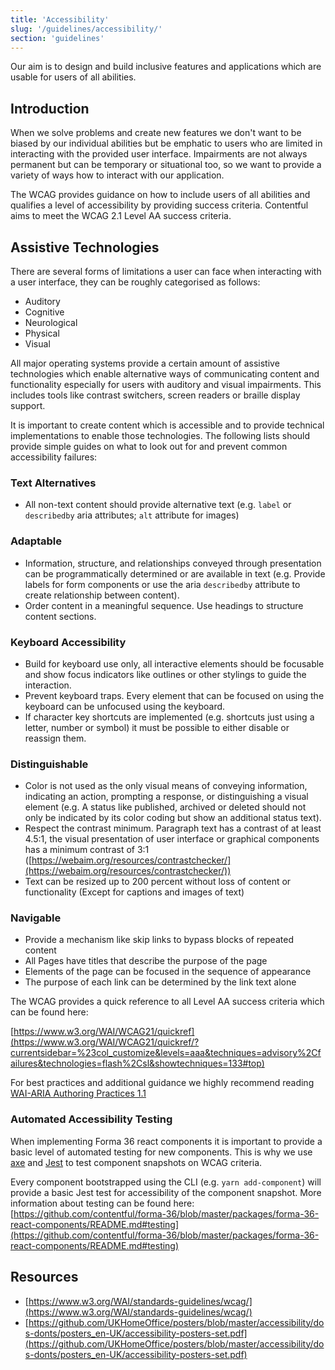 ```yaml
---
title: 'Accessibility'
slug: '/guidelines/accessibility/'
section: 'guidelines'
---
```


Our aim is to design and build inclusive features and applications which are usable for users of all abilities.

## Introduction

When we solve problems and create new features we don't want to be biased by our individual abilities but be emphatic to users who are limited in interacting with the provided user interface. Impairments are not always permanent but can be temporary or situational too, so we want to provide a variety of ways how to interact with our application.

The WCAG provides guidance on how to include users of all abilities and qualifies a level of accessibility by providing success criteria. Contentful aims to meet the WCAG 2.1 Level AA success criteria.

## Assistive Technologies

There are several forms of limitations a user can face when interacting with a user interface, they can be roughly categorised as follows:

- Auditory
- Cognitive
- Neurological
- Physical
- Visual

All major operating systems provide a certain amount of assistive technologies which enable alternative ways of communicating content and functionality especially for users with auditory and visual impairments. This includes tools like contrast switchers, screen readers or braille display support.

It is important to create content which is accessible and to provide technical implementations to enable those technologies. The following lists should provide simple guides on what to look out for and prevent common accessibility failures:

### Text Alternatives

- All non-text content should provide alternative text (e.g. `label` or `describedby` aria attributes; `alt` attribute for images)

### Adaptable

- Information, structure, and relationships conveyed through presentation can be programmatically determined or are available in text (e.g. Provide labels for form components or use the aria `describedby` attribute to create relationship between content).
- Order content in a meaningful sequence. Use headings to structure content sections.

### Keyboard Accessibility

- Build for keyboard use only, all interactive elements should be focusable and show focus indicators like outlines or other stylings to guide the interaction.
- Prevent keyboard traps. Every element that can be focused on using the keyboard can be unfocused using the keyboard.
- If character key shortcuts are implemented (e.g. shortcuts just using a letter, number or symbol) it must be possible to either disable or reassign them.

### Distinguishable

- Color is not used as the only visual means of conveying information, indicating an action, prompting a response, or distinguishing a visual element (e.g. A status like published, archived or deleted should not only be indicated by its color coding but show an additional status text).
- Respect the contrast minimum. Paragraph text has a contrast of at least 4.5:1, the visual presentation of user interface or graphical components has a minimum contrast of 3:1 ([https://webaim.org/resources/contrastchecker/](https://webaim.org/resources/contrastchecker/))
- Text can be resized up to 200 percent without loss of content or functionality (Except for captions and images of text)

### Navigable

- Provide a mechanism like skip links to bypass blocks of repeated content
- All Pages have titles that describe the purpose of the page
- Elements of the page can be focused in the sequence of appearance
- The purpose of each link can be determined by the link text alone

The WCAG provides a quick reference to all Level AA success criteria which can be found here:

[https://www.w3.org/WAI/WCAG21/quickref](https://www.w3.org/WAI/WCAG21/quickref/?currentsidebar=%23col_customize&levels=aaa&techniques=advisory%2Cfailures&technologies=flash%2Csl&showtechniques=133#top)

For best practices and additional guidance we highly recommend reading [WAI-ARIA Authoring Practices 1.1](https://www.w3.org/TR/wai-aria-practices-1.1/)

### Automated Accessibility Testing

When implementing Forma 36 react components it is important to provide a basic level of automated testing for new components. This is why we use [axe](https://www.deque.com/axe/) and [Jest](https://jestjs.io/) to test component snapshots on WCAG criteria.

Every component bootstrapped using the CLI (e.g. `yarn add-component`) will provide a basic Jest test for accessibility of the component snapshot. More information about testing can be found here: [https://github.com/contentful/forma-36/blob/master/packages/forma-36-react-components/README.md#testing](https://github.com/contentful/forma-36/blob/master/packages/forma-36-react-components/README.md#testing)

## Resources

- [https://www.w3.org/WAI/standards-guidelines/wcag/](https://www.w3.org/WAI/standards-guidelines/wcag/)
- [https://github.com/UKHomeOffice/posters/blob/master/accessibility/dos-donts/posters_en-UK/accessibility-posters-set.pdf](https://github.com/UKHomeOffice/posters/blob/master/accessibility/dos-donts/posters_en-UK/accessibility-posters-set.pdf)
